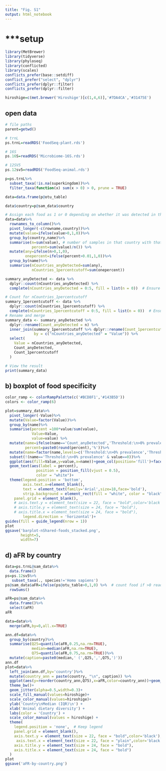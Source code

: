 ```yaml
---
title: "Fig. S1"
output: html_notebook
---
```


# ***setup
```r
library(MetBrewer)
library(tidyverse)
library(phyloseq)
library(conflicted)
library(scales)
conflicts_prefer(base::setdiff)
conflict_prefer("select", "dplyr")
conflicts_prefer(dplyr::filter)
conflicts_prefer(dplyr::filter)

hiroshige=c(met.brewer('Hiroshige')[c(1,4,6)],'#7DA4CA','#31475E')

```

## open data

```r
# file paths
parent=getwd()

# trnL
ps.trnL=readRDS('FoodSeq-plant.rds')

# 16S
ps.16S=readRDS('Microbiome-16S.rds')

# 12SV5
ps.12sv5=readRDS('FoodSeq-animal.rds')


```

```r
p=ps.trnL%>%
  subset_taxa(!is.na(superkingdom))%>%
  filter_taxa(function(x) sum(x > 0) > 0, prune = TRUE)

data=data.frame(p@otu_table)

data$country=p@sam_data$country

# Assign each food as 1 or 0 depending on whether it was detected in that country
data=data%>%
  rownames_to_column()%>%
  pivot_longer(-c(rowname,country))%>%
  mutate(value=ifelse(value>0,1,0))%>%
  group_by(country,name)%>%
  summarise(n=sum(value), # number of samples in that country with that food
            percent=sum(value)/n()) %>%
  mutate(any=ifelse(n>0,1,0),
         onepercent=ifelse(percent>0.01,1,0))%>%
  group_by(name)%>%
  summarise(nCountries_anyDetected=sum(any),
            nCountries_1percentcutoff=sum(onepercent))

summary_anyDetected <- data %>%
  dplyr::count(nCountries_anyDetected) %>%
  complete(nCountries_anyDetected = 0:5, fill = list(n = 0))  # Ensure all values 0-5 are included

# Count for nCountries_1percentcutoff
summary_1percentcutoff <- data %>%
  dplyr::count(nCountries_1percentcutoff) %>%
  complete(nCountries_1percentcutoff = 0:5, fill = list(n = 0))  # Ensure all values 0-5 are included
# Rename and merge
summary_data <- summary_anyDetected %>%
  dplyr::rename(Count_anyDetected = n) %>%
  inner_join(summary_1percentcutoff %>% dplyr::rename(Count_1percentcutoff = n, Value = nCountries_1percentcutoff),
             by = c("nCountries_anyDetected" = "Value")) %>%
  select(
    Value = nCountries_anyDetected,
    Count_anyDetected,
    Count_1percentcutoff
  )

# View the result
print(summary_data)
```

## b) boxplot of food specificity

```r
color_ramp <- colorRampPalette(c('#BCD8F1','#143B5D'))
colors <- color_ramp(6)

plot=summary_data%>%
  pivot_longer(-Value)%>%
  mutate(Value=factor(Value))%>%
  group_by(name)%>%
  summarise(percent =100*value/sum(value),
            Value=Value,
            value=value) %>% 
  mutate(name=ifelse(name=='Count_anyDetected','Threshold:\n>0% prevalence','Threshold:\n>1% prevalence'),
         percent=paste0(round(percent),'%'))%>%
  mutate(name=factor(name,levels=c('Threshold:\n>0% prevalence','Threshold:\n>1% prevalence')))%>%
  subset(!(name=='Threshold:\n>0% prevalence' & value==0))%>%
  ggplot(aes(fill=Value,y=value,x=name))+geom_col(position='fill')+facet_wrap(~name,scales='free')+scale_fill_manual(values=colors)+theme_bw()+labs(fill='Number of countries\nwhere detected',x='',y='Percent of Samples',title='Plant foods')+ scale_y_continuous(labels = scales::percent)+ 
  geom_text(aes(label = percent),
              position = position_fill(vjust = 0.5), 
              color = "white")+
  theme(legend.position = 'bottom',
        axis.text.x=element_blank(),
        text = element_text(family='Arial',size=18,face='bold'),
        strip.background = element_rect(fill = "white", color = "black"),
    panel.grid = element_blank(),
    # axis.text.y = element_text(size = 22, face = "bold",color='black'),
    # axis.title.y = element_text(size = 24, face = "bold"),
    # axis.title.x = element_text(size = 24, face = "bold"),
        legend.direction = 'horizontal')+
guides(fill = guide_legend(nrow = 1)) 
plot
ggsave('barplot-nShared-foods_stacked.png',
       height=5,
       width=7)

```

## d) aFR by country
```r
data=ps.trnL@sam_data%>%
  data.frame()
ps=ps.12sv5%>%
   subset_taxa(., species!='Homo sapiens') 
ps@sam_data$aFR=ifelse(ps@otu_table>0,1,0) %>%  # count food if >0 reads
  rowSums()

aFR=ps@sam_data%>%
  data.frame()%>%
  select(aFR)
aFR

data=data%>%
  merge(aFR,by=0,all.x=TRUE)

ann.df=data%>%
  group_by(country)%>%
  summarise(Q25=quantile(aFR,0.25,na.rm=TRUE),
            median=median(aFR,na.rm=TRUE),
            Q75=quantile(aFR,0.75,na.rm=TRUE))%>%
  mutate(caption=paste0(median,' (',Q25,',',Q75,')'))
ann.df
plot=data%>%
  left_join(ann.df,by='country')%>%
  mutate(country_ann = paste(country, "\n", caption)) %>%
  ggplot(aes(y=reorder(country_ann,Q75),x=aFR,color=country_ann))+geom_boxplot(outlier.alpha = 0)+
  theme_bw()+
  geom_jitter(alpha=0.5,width=0.3)+
  scale_fill_manual(values=hiroshige)+
  scale_color_manual(values=hiroshige)+
  ylab('Country\nMedian (IQR)\n') +
  xlab('Animal dietary diversity') +
  labs(color = 'Country') +
  scale_color_manual(values = hiroshige) + 
  theme(
    legend.position = 'none',  # Keep legend
    panel.grid = element_blank(),
    axis.text.y = element_text(size = 22, face = "bold",color='black'),
     axis.text.x = element_text(size = 22, face = "plain",color='black'),
    axis.title.y = element_text(size = 24, face = "bold"),
    axis.title.x = element_text(size = 24, face = "bold")
  )
plot
ggsave('aFR-by-country.png')
```
